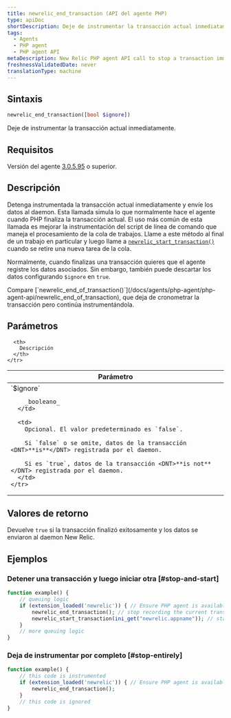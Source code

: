 ```yaml
---
title: newrelic_end_transaction (API del agente PHP)
type: apiDoc
shortDescription: Deje de instrumentar la transacción actual inmediatamente.
tags:
  - Agents
  - PHP agent
  - PHP agent API
metaDescription: New Relic PHP agent API call to stop a transaction immediately. Useful for job queue processing.
freshnessValidatedDate: never
translationType: machine
---
```


## Sintaxis

```php
newrelic_end_transaction([bool $ignore])
```

Deje de instrumentar la transacción actual inmediatamente.

## Requisitos

Versión del agente [3.0.5.95](/docs/release-notes/agent-release-notes/php-release-notes/php-agent) o superior.

## Descripción

Detenga instrumentada la transacción actual inmediatamente y envíe los datos al daemon. Esta llamada simula lo que normalmente hace el agente cuando PHP finaliza la transacción actual. El uso más común de esta llamada es mejorar la instrumentación del script de línea de comando que maneja el procesamiento de la cola de trabajos. Llame a este método al final de un trabajo en particular y luego llame a [`newrelic_start_transaction()`](/docs/agents/php-agent/php-agent-api/newrelic_start_transaction) cuando se retire una nueva tarea de la cola.

Normalmente, cuando finalizas una transacción quieres que el agente registre los datos asociados. Sin embargo, también puede descartar los datos configurando `$ignore` en `true`.

<Callout variant="tip">
  Compare [`newrelic_end_of_transaction()`](/docs/agents/php-agent/php-agent-api/newrelic_end_of_transaction), que deja de cronometrar la transacción pero continúa instrumentándola.
</Callout>

## Parámetros

<table>
  <thead>
    <tr>
      <th width="25%">
        Parámetro
      </th>

      <th>
        Descripción
      </th>
    </tr>
  </thead>

  <tbody>
    <tr>
      <td>
        `$ignore`

        _booleano_
      </td>

      <td>
        Opcional. El valor predeterminado es `false`.

        Si `false` o se omite, datos de la transacción <DNT>**is**</DNT> registrada por el daemon.

        Si es `true`, datos de la transacción <DNT>**is not**</DNT> registrada por el daemon.
      </td>
    </tr>
  </tbody>
</table>

## Valores de retorno

Devuelve `true` si la transacción finalizó exitosamente y los datos se enviaron al daemon New Relic.

## Ejemplos

### Detener una transacción y luego iniciar otra [#stop-and-start]

```php
function example() {
    // queuing logic
    if (extension_loaded('newrelic')) { // Ensure PHP agent is available
        newrelic_end_transaction(); // stop recording the current transaction
        newrelic_start_transaction(ini_get("newrelic.appname")); // start recording a new transaction
    }
    // more queuing logic
}
```

### Deja de instrumentar por completo [#stop-entirely]

```php
function example() {
    // this code is instrumented
    if (extension_loaded('newrelic')) { // Ensure PHP agent is available
        newrelic_end_transaction();
    }
    // this code is ignored
}
```
